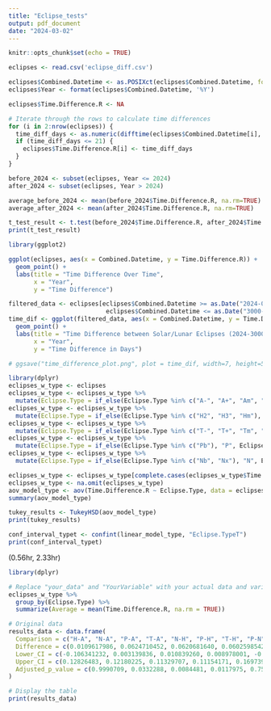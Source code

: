 ```yaml
---
title: "Eclipse_tests"
output: pdf_document
date: "2024-03-02"
---
```


```r
knitr::opts_chunk$set(echo = TRUE)
```

```r
eclipses <- read.csv('eclipse_diff.csv')
```


```r
eclipses$Combined.Datetime <- as.POSIXct(eclipses$Combined.Datetime, format = '%Y-%m-%d %H:%M:%S')
eclipses$Year <- format(eclipses$Combined.Datetime, '%Y')

eclipses$Time.Difference.R <- NA

# Iterate through the rows to calculate time differences
for (i in 2:nrow(eclipses)) {
  time_diff_days <- as.numeric(difftime(eclipses$Combined.Datetime[i], eclipses$Combined.Datetime[i - 1], units = "days"))
  if (time_diff_days <= 21) {
    eclipses$Time.Difference.R[i] <- time_diff_days
  }
}

before_2024 <- subset(eclipses, Year <= 2024)
after_2024 <- subset(eclipses, Year > 2024)

```


```r

average_before_2024 <- mean(before_2024$Time.Difference.R, na.rm=TRUE)
average_after_2024 <- mean(after_2024$Time.Difference.R, na.rm=TRUE)

t_test_result <- t.test(before_2024$Time.Difference.R, after_2024$Time.Difference.R, var.equal = TRUE)
print(t_test_result)
```
```r
library(ggplot2)

ggplot(eclipses, aes(x = Combined.Datetime, y = Time.Difference.R)) +
  geom_point() +
  labs(title = "Time Difference Over Time",
       x = "Year",
       y = "Time Difference")
```
```r
filtered_data <- eclipses[eclipses$Combined.Datetime >= as.Date("2024-01-01") & 
                           eclipses$Combined.Datetime <= as.Date("3000-12-31"), ]
time_dif <- ggplot(filtered_data, aes(x = Combined.Datetime, y = Time.Difference.R)) +
  geom_point() +
  labs(title = "Time Difference between Solar/Lunar Eclipses (2024-3000)",
       x = "Year",
       y = "Time Difference in Days")

# ggsave("time_difference_plot.png", plot = time_dif, width=7, height=5, units="in")

```

```r
library(dplyr)
eclipses_w_type <- eclipses
eclipses_w_type <- eclipses_w_type %>%
  mutate(Eclipse.Type = if_else(Eclipse.Type %in% c("A-", "A+", "Am", "An", "As"), "A", Eclipse.Type))
eclipses_w_type <- eclipses_w_type %>%
  mutate(Eclipse.Type = if_else(Eclipse.Type %in% c("H2", "H3", "Hm"), "H", Eclipse.Type))
eclipses_w_type <- eclipses_w_type %>%
  mutate(Eclipse.Type = if_else(Eclipse.Type %in% c("T-", "T+", "Tm", "Tn", "Ts"), "T", Eclipse.Type))
eclipses_w_type <- eclipses_w_type %>%
  mutate(Eclipse.Type = if_else(Eclipse.Type %in% c("Pb"), "P", Eclipse.Type))
eclipses_w_type <- eclipses_w_type %>%
  mutate(Eclipse.Type = if_else(Eclipse.Type %in% c("Nb", "Nx"), "N", Eclipse.Type))

```

```r
eclipses_w_type <- eclipses_w_type[complete.cases(eclipses_w_type$Time.Difference.R), ]
eclipses_w_type <- na.omit(eclipses_w_type)
aov_model_type <- aov(Time.Difference.R ~ Eclipse.Type, data = eclipses_w_type)
summary(aov_model_type)
```
```r
tukey_results <- TukeyHSD(aov_model_type)
print(tukey_results)
```

```r
conf_interval_typet <- confint(linear_model_type, "Eclipse.TypeT")
print(conf_interval_typet)

```
(0.56hr, 2.33hr)


```r
library(dplyr)

# Replace "your_data" and "YourVariable" with your actual data and variable names
eclipses_w_type %>%
  group_by(Eclipse.Type) %>%
  summarize(Average = mean(Time.Difference.R, na.rm = TRUE))
```
```r
# Original data
results_data <- data.frame(
  Comparison = c("H-A", "N-A", "P-A", "T-A", "N-H", "P-H", "T-H", "P-N", "T-N", "T-P"),
  Difference = c(0.0109617986, 0.0624710452, 0.0620681640, 0.0602598542, 0.0515092466, 0.0511063654, 0.0492980556, -0.0004028812, -0.0022111910, -0.0018083098),
  Lower_CI = c(-0.106341232, 0.003139836, 0.010839260, 0.008978001, -0.066721222, -0.063273056, -0.065105090, -0.053721202, -0.055580388, -0.045995179),
  Upper_CI = c(0.12826483, 0.12180225, 0.11329707, 0.11154171, 0.16973972, 0.16548579, 0.16370120, 0.05291544, 0.05115801, 0.04237856),
  Adjusted_p_value = c(0.9990709, 0.0332288, 0.0084481, 0.0117975, 0.7579533, 0.7402749, 0.7653484, 1.0000000, 0.9999632, 0.9999650)
)

# Display the table
print(results_data)

```

